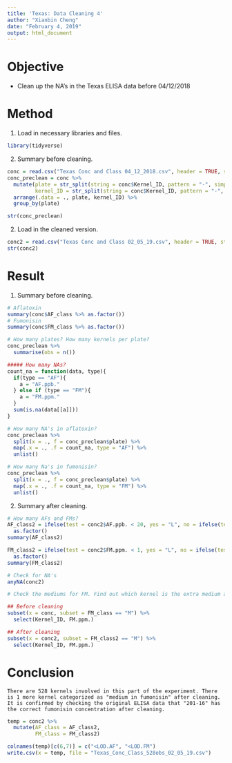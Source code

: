 ```yaml
---
title: 'Texas: Data Cleaning 4'
author: "Xianbin Cheng"
date: "February 4, 2019"
output: html_document
---
```


# Objective

  * Clean up the NA's in the Texas ELISA data before 04/12/2018
  
# Method

1. Load in necessary libraries and files.

```r
library(tidyverse)
```

2. Summary before cleaning.

```r
conc = read.csv("Texas Conc and Class 04_12_2018.csv", header = TRUE, stringsAsFactors = FALSE, row.names = 1)
conc_preclean = conc %>%
  mutate(plate = str_split(string = conc$Kernel_ID, pattern = "-", simplify = TRUE)[,1],
         kernel_ID = str_split(string = conc$Kernel_ID, pattern = "-", simplify = TRUE)[,2] %>% as.numeric()) %>%
  arrange(.data = ., plate, kernel_ID) %>%
  group_by(plate)

str(conc_preclean)
```

2. Load in the cleaned version.

```r
conc2 = read.csv("Texas Conc and Class 02_05_19.csv", header = TRUE, stringsAsFactors = FALSE, row.names = 1)
str(conc2)
```

# Result

1. Summary before cleaning.

```r
# Aflatoxin
summary(conc$AF_class %>% as.factor())
# Fumonisin
summary(conc$FM_class %>% as.factor())

# How many plates? How many kernels per plate?
conc_preclean %>%
  summarise(obs = n())

##### How many NAs?
count_na = function(data, type){
  if(type == "AF"){
    a = "AF.ppb."
  } else if (type == "FM"){
    a = "FM.ppm."
  }
  sum(is.na(data[[a]]))
}

# How many NA's in aflatoxin?
conc_preclean %>%
  split(x = ., f = conc_preclean$plate) %>%
  map(.x = ., .f = count_na, type = "AF") %>%
  unlist()

# How many Na's in fumonisin?
conc_preclean %>%
  split(x = ., f = conc_preclean$plate) %>%
  map(.x = ., .f = count_na, type = "FM") %>%
  unlist()
```

2. Summary after cleaning.

```r
# How many AFs and FMs?
AF_class2 = ifelse(test = conc2$AF.ppb. < 20, yes = "L", no = ifelse(test = conc2$AF.ppb. >= 50, yes = "H", no = "M")) %>% 
  as.factor()
summary(AF_class2)

FM_class2 = ifelse(test = conc2$FM.ppm. < 1, yes = "L", no = ifelse(test = conc2$FM.ppm. >= 4, yes = "H", no = "M")) %>% 
  as.factor()
summary(FM_class2)
```

```r
# Check for NA's
anyNA(conc2)
```

```r
# Check the mediums for FM. Find out which kernel is the extra medium after cleaning.

## Before cleaning
subset(x = conc, subset = FM_class == "M") %>%
  select(Kernel_ID, FM.ppm.)

## After cleaning
subset(x = conc2, subset = FM_class2 == "M") %>%
  select(Kernel_ID, FM.ppm.)
```

# Conclusion

    There are 528 kernels involved in this part of the experiment. There is 1 more kernel categorized as "medium in fumonisin" after cleaning. It is confirmed by checking the original ELISA data that "201-16" has the correct fumonisin concentration after cleaning.
    
```r
temp = conc2 %>%
  mutate(AF_class = AF_class2,
         FM_class = FM_class2)

colnames(temp)[c(6,7)] = c("<LOD.AF", "<LOD.FM")
write.csv(x = temp, file = "Texas_Conc_Class_528obs_02_05_19.csv")
```


